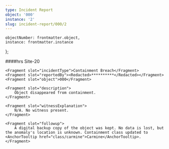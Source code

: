 ```yaml
---
type: Incident Report
object: '000'
instance: '2'
slug: incident-report/000/2
---
```

    objectNumber: frontmatter.object,
    instance: frontmatter.instance
};

<IncidentReport item={item} alwaysOpenOnSlug={frontmatter.slug}>
    <Fragment slot="date"><RedactedDate/></Fragment>
    <Fragment slot="time"><Redacted>####</Redacted>hrs</Fragment>
    <Fragment slot="location">Site-20</Fragment>

    <Fragment slot="incidentType">Containment Breach</Fragment>
    <Fragment slot="reportedBy"><Redacted>**********</Redacted></Fragment>
    <Fragment slot="object">000</Fragment>

    <Fragment slot="description">
        Object disappeared from containment.
    </Fragment>

    <Fragment slot="witnessExplanation">
        N/A. No witness present.
    </Fragment>

    <Fragment slot="followup">
        A digital backup copy of the object was kept. No data is lost, but the anomaly's location is unknown. Containment class updated to <AnchorTooltip href="class/carmine">Carmine</AnchorTooltip>.
    </Fragment>
</IncidentReport>